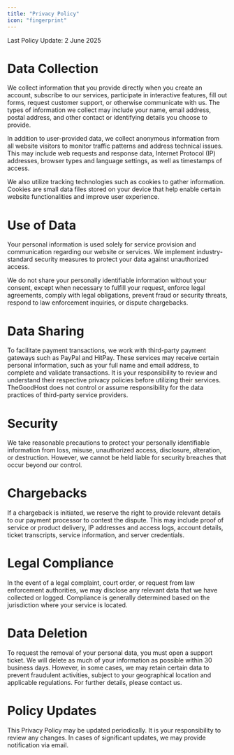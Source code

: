 ```yaml
---
title: "Privacy Policy"
icon: "fingerprint"
---
```


<Note>
  Last Policy Update: 2 June 2025
</Note>

# **Data Collection**

We collect information that you provide directly when you create an account, subscribe to our services, participate in interactive features, fill out forms, request customer support, or otherwise communicate with us. The types of information we collect may include your name, email address, postal address, and other contact or identifying details you choose to provide.

In addition to user-provided data, we collect anonymous information from all website visitors to monitor traffic patterns and address technical issues. This may include web requests and response data, Internet Protocol (IP) addresses, browser types and language settings, as well as timestamps of access.

We also utilize tracking technologies such as cookies to gather information. Cookies are small data files stored on your device that help enable certain website functionalities and improve user experience.

# **Use of Data**

Your personal information is used solely for service provision and communication regarding our website or services. We implement industry-standard security measures to protect your data against unauthorized access.

We do not share your personally identifiable information without your consent, except when necessary to fulfill your request, enforce legal agreements, comply with legal obligations, prevent fraud or security threats, respond to law enforcement inquiries, or dispute chargebacks.

# **Data Sharing**

To facilitate payment transactions, we work with third-party payment gateways such as PayPal and HitPay. These services may receive certain personal information, such as your full name and email address, to complete and validate transactions. It is your responsibility to review and understand their respective privacy policies before utilizing their services. TheGoodHost does not control or assume responsibility for the data practices of third-party service providers.

# **Security**

We take reasonable precautions to protect your personally identifiable information from loss, misuse, unauthorized access, disclosure, alteration, or destruction. However, we cannot be held liable for security breaches that occur beyond our control.

# **Chargebacks**

If a chargeback is initiated, we reserve the right to provide relevant details to our payment processor to contest the dispute. This may include proof of service or product delivery, IP addresses and access logs, account details, ticket transcripts, service information, and server credentials.

# **Legal Compliance**

In the event of a legal complaint, court order, or request from law enforcement authorities, we may disclose any relevant data that we have collected or logged. Compliance is generally determined based on the jurisdiction where your service is located.

# **Data Deletion**

To request the removal of your personal data, you must open a support ticket. We will delete as much of your information as possible within 30 business days. However, in some cases, we may retain certain data to prevent fraudulent activities, subject to your geographical location and applicable regulations. For further details, please contact us.

# **Policy Updates**

This Privacy Policy may be updated periodically. It is your responsibility to review any changes. In cases of significant updates, we may provide notification via email.